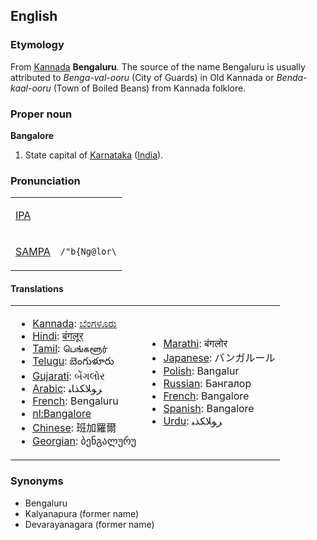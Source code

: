 == English ==
=== Etymology ===

From [[wikipedia:Kannada|Kannada]] '''Bengaluru'''. The source of the name Bengaluru is usually attributed to ''Benga-val-ooru'' (City of Guards) in Old Kannada or ''Benda-kaal-ooru'' (Town of Boiled Beans) from Kannada folklore. 
===Proper noun===
'''Bangalore'''

#State capital of [[Karnataka]] ([[India]]).

===Pronunciation===

{| border=1 cellpadding=5
| [[w:IPA|IPA]] || {{IPAchar|/'bæŋgəlɔː(ɹ)/}}
|-
| [[w:SAMPA|SAMPA]] || <tt>/"b{Ng@lor\</tt>
|}

====Translations====
{|cellpadding=2 cellspacing=2
|valign="top" align="left"|
*[[Kannada]]: [[:kn:ಬೆಂಗಳೂರು|ಬೆಂಗಳೂರು]]
*[[Hindi]]: [[बंगलूर]]
*[[Tamil]]: பெங்களூர்
*[[Telugu]]: బెంగుళూరు
*[[Gujarati]]: બેંગલોર
*[[Arabic]]: ﺮﻮﻠﺎﻜﺬﺎﺒ
*[[French]]: Bengaluru
*[[nl:Bangalore]]
*[[Chinese]]: 班加羅爾
*[[Georgian]]: ბენგალურუ 
|valign="top" align="left"|
*[[Marathi]]: बंगलोर
*[[Japanese]]: バンガルール
*[[Polish]]: Bangalur
*[[Russian]]: Бангалор
*[[French]]: Bangalore
*[[Spanish]]: Bangalore
*[[Urdu]]: ﺮﻮﻠﺎﻜﺬﺒ
|}

===Synonyms===
* Bengaluru
* Kalyanapura (former name)
* Devarayanagara (former name)